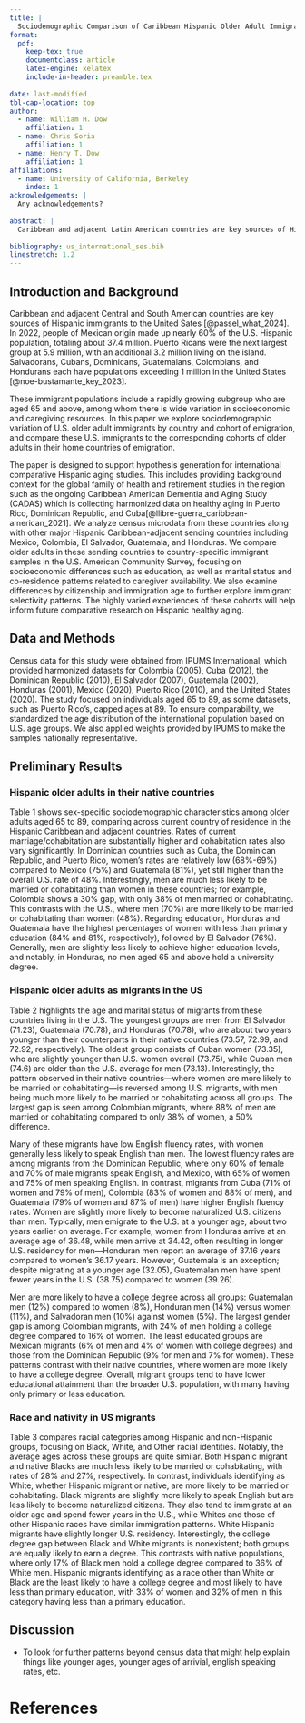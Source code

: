 ```yaml
---
title: |
  Sociodemographic Comparison of Caribbean Hispanic Older Adult Immigrants in the U.S. and Origin Countries
format: 
  pdf:
    keep-tex: true
    documentclass: article
    latex-engine: xelatex
    include-in-header: preamble.tex
        
date: last-modified
tbl-cap-location: top
author:
  - name: William H. Dow
    affiliation: 1
  - name: Chris Soria
    affiliation: 1
  - name: Henry T. Dow
    affiliation: 1
affiliations:
  - name: University of California, Berkeley
    index: 1
acknowledgements: | 
  Any acknowledgements?
      
abstract: |
  Caribbean and adjacent Latin American countries are key sources of Hispanic immigrants to the U.S. There has been rapid growth in the older adult Hispanic populations both among immigrants in the U.S. and in their home countries of emigration. This paper supports hypothesis generation for international comparative Hispanic aging studies by comparing older adult sociodemographic characteristics of U.S. immigrants versus those in sending countries. The analysis also provides context for the global family of health and retirement studies in the region including the ongoing Caribbean American Dementia and Aging Study (CADAS) which is collecting harmonized data on healthy aging in Puerto Rico, Dominican Republic, and Cuba. We analyze census microdata from these countries along with other major Hispanic Caribbean-adjacent sending countries including Mexico, Colombia, El Salvador, Guatemala, and Honduras. We compare older adults in these sending countries to country-specific immigrant samples in the U.S. American Community Survey, focusing on socioeconomic differences such as education, as well as marital status and co-residence patterns related to caregiver availability. We also examine differences by citizenship and immigration age to further explore immigrant selectivity patterns. The highly varied experiences of these cohorts will help inform future comparative research on Hispanic healthy aging.  
  
bibliography: us_international_ses.bib  
linestretch: 1.2
---
```


## Introduction and Background {#sec-intro}
Caribbean and adjacent Central and South American countries are key sources of Hispanic immigrants to the United Sates [@passel_what_2024]. In 2022, people of Mexican origin made up nearly 60% of the U.S. Hispanic population, totaling about 37.4 million. Puerto Ricans were the next largest group at 5.9 million, with an additional 3.2 million living on the island. Salvadorans, Cubans, Dominicans, Guatemalans, Colombians, and Hondurans each have populations exceeding 1 million in the United States [@noe-bustamante_key_2023]. 

These immigrant populations include a rapidly growing subgroup who are aged 65 and above, among whom there is wide variation in socioeconomic and caregiving resources. In this paper we explore sociodemographic variation of U.S. older adult immigrants by country and cohort of emigration, and compare these U.S. immigrants to the corresponding cohorts of older adults in their home countries of emigration. 

The paper is designed to support hypothesis generation for international comparative Hispanic aging studies. This includes providing background context for the global family of health and retirement studies in the region such as the ongoing Caribbean American Dementia and Aging Study (CADAS) which is collecting harmonized data on healthy aging in Puerto Rico, Dominican Republic, and Cuba[@llibre-guerra_caribbean-american_2021]. We analyze census microdata from these countries along with other major Hispanic Caribbean-adjacent sending countries including Mexico, Colombia, El Salvador, Guatemala, and Honduras. We compare older adults in these sending countries to country-specific immigrant samples in the U.S. American Community Survey, focusing on socioeconomic differences such as education, as well as marital status and co-residence patterns related to caregiver availability. We also examine differences by citizenship and immigration age to further explore immigrant selectivity patterns. The highly varied experiences of these cohorts will help inform future comparative research on Hispanic healthy aging.  


## Data and Methods

Census data for this study were obtained from IPUMS International, which provided harmonized datasets for Colombia (2005), Cuba (2012), the Dominican Republic (2010), El Salvador (2007), Guatemala (2002), Honduras (2001), Mexico (2020), Puerto Rico (2010), and the United States (2020). The study focused on individuals aged 65 to 89, as some datasets, such as Puerto Rico's, capped ages at 89. To ensure comparability, we standardized the age distribution of the international population based on U.S. age groups. We also applied weights provided by IPUMS to make the samples nationally representative.

## Preliminary Results

### Hispanic older adults in their native countries

Table 1 shows sex-specific sociodemographic characteristics among older adults aged 65 to 89, comparing across current country of residence in the Hispanic Caribbean and adjacent countries. Rates of current marriage/cohabitation are substantially higher  and cohabitation rates also vary significantly. In Dominican countries such as Cuba, the Dominican Republic, and Puerto Rico, women's rates are relatively low (68%-69%) compared to Mexico (75%) and Guatemala (81%), yet still higher than the overall U.S. rate of 48%. Interestingly, men are much less likely to be married or cohabitating than women in these countries; for example, Colombia shows a 30% gap, with only 38% of men married or cohabitating. This contrasts with the U.S., where men (70%) are more likely to be married or cohabitating than women (48%). Regarding education, Honduras and Guatemala have the highest percentages of women with less than primary education (84% and 81%, respectively), followed by El Salvador (76%). Generally, men are slightly less likely to achieve higher education levels, and notably, in Honduras, no men aged 65 and above hold a university degree.

### Hispanic older adults as migrants in the US

Table 2 highlights the age and marital status of migrants from these countries living in the U.S. The youngest groups are men from El Salvador (71.23), Guatemala (70.78), and Honduras (70.78), who are about two years younger than their counterparts in their native countries (73.57, 72.99, and 72.92, respectively). The oldest group consists of Cuban women (73.35), who are slightly younger than U.S. women overall (73.75), while Cuban men (74.6) are older than the U.S. average for men (73.13). Interestingly, the pattern observed in their native countries—where women are more likely to be married or cohabitating—is reversed among U.S. migrants, with men being much more likely to be married or cohabitating across all groups. The largest gap is seen among Colombian migrants, where 88% of men are married or cohabitating compared to only 38% of women, a 50% difference.

Many of these migrants have low English fluency rates, with women generally less likely to speak English than men. The lowest fluency rates are among migrants from the Dominican Republic, where only 60% of female and 70% of male migrants speak English, and Mexico, with 65% of women and 75% of men speaking English. In contrast, migrants from Cuba (71% of women and 79% of men), Colombia (83% of women and 88% of men), and Guatemala (79% of women and 87% of men) have higher English fluency rates. Women are slightly more likely to become naturalized U.S. citizens than men. Typically, men emigrate to the U.S. at a younger age, about two years earlier on average. For example, women from Honduras arrive at an average age of 36.48, while men arrive at 34.42, often resulting in longer U.S. residency for men—Honduran men report an average of 37.16 years compared to women's 36.17 years. However, Guatemala is an exception; despite migrating at a younger age (32.05), Guatemalan men have spent fewer years in the U.S. (38.75) compared to women (39.26).

Men are more likely to have a college degree across all groups: Guatemalan men (12%) compared to women (8%), Honduran men (14%) versus women (11%), and Salvadoran men (10%) against women (5%). The largest gender gap is among Colombian migrants, with 24% of men holding a college degree compared to 16% of women. The least educated groups are Mexican migrants (6% of men and 4% of women with college degrees) and those from the Dominican Republic (9% for men and 7% for women). These patterns contrast with their native countries, where women are more likely to have a college degree. Overall, migrant groups tend to have lower educational attainment than the broader U.S. population, with many having only primary or less education.

### Race and nativity in US migrants

Table 3 compares racial categories among Hispanic and non-Hispanic groups, focusing on Black, White, and Other racial identities. Notably, the average ages across these groups are quite similar. Both Hispanic migrant and native Blacks are much less likely to be married or cohabitating, with rates of 28% and 27%, respectively. In contrast, individuals identifying as White, whether Hispanic migrant or native, are more likely to be married or cohabitating. Black migrants are slightly more likely to speak English but are less likely to become naturalized citizens. They also tend to immigrate at an older age and spend fewer years in the U.S., while Whites and those of other Hispanic races have similar immigration patterns. White Hispanic migrants have slightly longer U.S. residency. Interestingly, the college degree gap between Black and White migrants is nonexistent; both groups are equally likely to earn a degree. This contrasts with native populations, where only 17% of Black men hold a college degree compared to 36% of White men. Hispanic migrants identifying as a race other than White or Black are the least likely to have a college degree and most likely to have less than primary education, with 33% of women and 32% of men in this category having less than a primary education.

## Discussion

- To look for further patterns beyond census data that might help explain things like younger ages, younger ages of arrivial, english speaking rates, etc. 


\newpage

::: {.table-wrapper}
\begin{landscape}
\begin{table}[ht]
\centering
\caption{Summary Statistics by Country and Sex For Hispanics in Their Native Countries} 
\label{table1}
\begingroup\small
\begin{tabular}{l|l|lllllllll}
  \hline
Gender & Demographics & Colombia & Cuba & Dominican Republic & El Salvador & Guatemala & Honduras & Mexico & Puerto Rico & United States \\ 
  \hline
Women & Age & 73.03 & 73.7 & 73.49 & 73.57 & 72.99 & 72.92 & 73.52 & 74.04 & 73.73 \\ 
   & Married/Cohabiting & 0.38 & 0.47 & 0.38 & 0.38 & 0.51 & 0.44 & 0.47 & 0.43 & 0.52 \\ 
   & Less than Primary & 0.59 & 0.28 & 0.74 & 0.82 & 0.84 & 0.86 & 0.47 & 0.26 & 0.03 \\ 
   & Primary & 0.29 & 0.5 & 0.17 & 0.12 & 0.11 & 0.09 & 0.37 & 0.27 & 0.08 \\ 
   & Secondary & 0.07 & 0.16 & 0.06 & 0.05 & 0.04 & 0.04 & 0.1 & 0.36 & 0.62 \\ 
   & University & 0.02 & 0.05 & 0.03 & 0.01 & 0.01 & - & 0.06 & 0.11 & 0.27 \\ 
   & Unknown & 0.04 & - & - & - & - & - & - & - & - \\ 
  Men & Age & 72.8 & 73.35 & 73.12 & 73.5 & 73.03 & 72.97 & 73.44 & 73.43 & 73.13 \\ 
   & Married/Cohabiting & 0.68 & 0.68 & 0.69 & 0.73 & 0.81 & 0.74 & 0.75 & 0.68 & 0.71 \\ 
   & Less than Primary & 0.58 & 0.2 & 0.69 & 0.76 & 0.81 & 0.84 & 0.41 & 0.21 & 0.03 \\ 
   & Primary & 0.26 & 0.5 & 0.2 & 0.16 & 0.14 & 0.1 & 0.37 & 0.3 & 0.08 \\ 
   & Secondary & 0.06 & 0.23 & 0.06 & 0.05 & 0.03 & 0.04 & 0.1 & 0.36 & 0.55 \\ 
   & University & 0.05 & 0.08 & 0.05 & 0.03 & 0.03 & 0.01 & 0.12 & 0.13 & 0.34 \\ 
   & Unknown & 0.05 & - & - & - & - & - & - & - & - \\ 
   \hline
\end{tabular}
\endgroup
\end{table}


\begin{table}[ht]
\centering
\caption{Summary Statistics by Country and Sex} 
\label{table2}
\begingroup\small
\begin{tabular}{l|l|lllllllll}
  \hline
Gender & Demographics & cuba & dominican republic & puerto rico & el salvador & guatemala & honduras & mexico & colombia & united states \\ 
  \hline
Women & Age & 75.35 & 72.96 & 73.97 & 72.63 & 72.36 & 72.61 & 73.07 & 73.2 & 73.75 \\ 
   & Married/Cohabiting & 0.34 & 0.31 & 0.33 & 0.34 & 0.38 & 0.35 & 0.45 & 0.38 & 0.48 \\ 
   & English Speakers & 0.71 & 0.6 & 0.89 & 0.68 & 0.79 & 0.75 & 0.65 & 0.83 & 1 \\ 
   & Citizen & 0.84 & 0.7 & - & 0.66 & 0.69 & 0.67 & 0.57 & 0.77 & - \\ 
   & Age at Immigration & 35.63 & 37.38 & - & 36 & 33.13 & 36.48 & 31.8 & 35.38 & - \\ 
   & Years in US & 39.76 & 35.53 & - & 36.63 & 39.26 & 36.17 & 41.27 & 37.83 & - \\ 
   & Less than Primary Completed & 0.11 & 0.31 & 0.15 & 0.38 & 0.3 & 0.23 & 0.4 & 0.13 & 0.01 \\ 
   & Primary Completed & 0.21 & 0.29 & 0.25 & 0.27 & 0.23 & 0.21 & 0.3 & 0.12 & 0.08 \\ 
   & Secondary Completed & 0.5 & 0.33 & 0.48 & 0.31 & 0.38 & 0.45 & 0.27 & 0.59 & 0.66 \\ 
   & University Completed & 0.19 & 0.07 & 0.12 & 0.05 & 0.08 & 0.11 & 0.04 & 0.16 & 0.26 \\ 
  Men & Age & 74.6 & 72.24 & 73.36 & 71.23 & 70.78 & 71.5 & 72.32 & 72.98 & 73.13 \\ 
   & Married/Cohabiting & 0.63 & 0.66 & 0.61 & 0.67 & 0.65 & 0.69 & 0.73 & 0.72 & 0.7 \\ 
   & English Speakers & 0.78 & 0.7 & 0.94 & 0.78 & 0.87 & 0.83 & 0.74 & 0.88 & 1 \\ 
   & Citizen & 0.79 & 0.67 & - & 0.65 & 0.66 & 0.6 & 0.55 & 0.75 & - \\ 
   & Age at Immigration & 34.42 & 36.35 & - & 34.07 & 32.05 & 34.42 & 29.1 & 34.47 & - \\ 
   & Years in US & 40.19 & 35.89 & - & 37.2 & 38.75 & 37.16 & 43.23 & 38.55 & - \\ 
   & Less than Primary Completed & 0.11 & 0.28 & 0.15 & 0.29 & 0.25 & 0.2 & 0.39 & 0.12 & 0.01 \\ 
   & Primary Completed & 0.2 & 0.28 & 0.26 & 0.28 & 0.25 & 0.24 & 0.29 & 0.09 & 0.07 \\ 
   & Secondary Completed & 0.48 & 0.35 & 0.48 & 0.33 & 0.37 & 0.42 & 0.26 & 0.55 & 0.57 \\ 
   & University Completed & 0.22 & 0.09 & 0.11 & 0.1 & 0.12 & 0.14 & 0.06 & 0.24 & 0.34 \\ 
   \hline
\end{tabular}
\endgroup
\end{table}


\begin{table}[ht]
\centering
\caption{Summary Statistics by Country and Sex} 
\label{table3}
\begingroup\small
\begin{tabular}{l|l|p{1.5cm}p{1.5cm}p{1.5cm}p{1.5cm}p{1.5cm}p{1.5cm}p{1.5cm}}
  \hline
Gender & Demographics & Hispanic Black Foreign & Hispanic White Foreign & Hispanic Other Foreign & Non-Hispanic Black Native & Non-Hispanic White Native & Non-Hispanic Other Native & All Native Hispanic \\ 
  \hline
Women & Age & 73.74 & 73.75 & 73.14 & 73.19 & 73.87 & 72.96 & 73.17 \\ 
   & Married/Cohabiting & 0.28 & 0.4 & 0.38 & 0.27 & 0.51 & 0.42 & 0.41 \\ 
   & English Speakers & 0.75 & 0.72 & 0.7 & - & - & 0.99 & 0.99 \\ 
   & Citizen & 0.51 & 0.55 & 0.53 & - & - & - & - \\ 
   & Age at Immigration & 37.29 & 33.49 & 33.79 & - & - & - & - \\ 
   & Years in US & 36.58 & 40.17 & 39.23 & - & - & - & - \\ 
   & Less than Primary Completed & 0.24 & 0.26 & 0.33 & 0.03 & 0.01 & 0.03 & 0.08 \\ 
   & Primary Completed & 0.25 & 0.26 & 0.27 & 0.15 & 0.06 & 0.09 & 0.17 \\ 
   & Secondary Completed & 0.41 & 0.38 & 0.34 & 0.64 & 0.66 & 0.6 & 0.62 \\ 
   & University Completed & 0.1 & 0.1 & 0.07 & 0.18 & 0.27 & 0.27 & 0.13 \\ 
  Men & Age & 72.85 & 73.01 & 72.36 & 72.37 & 73.25 & 72.59 & 72.5 \\ 
   & Married/Cohabiting & 0.55 & 0.69 & 0.68 & 0.52 & 0.72 & 0.63 & 0.61 \\ 
   & English Speakers & 0.8 & 0.79 & 0.78 & - & - & - & 0.99 \\ 
   & Citizen & 0.49 & 0.53 & 0.51 & - & - & - & - \\ 
   & Age at Immigration & 34.78 & 31.13 & 31.42 & - & - & - & - \\ 
   & Years in US & 37.95 & 41.8 & 40.79 & - & - & - & - \\ 
   & Less than Primary Completed & 0.22 & 0.26 & 0.32 & 0.04 & 0.01 & 0.03 & 0.07 \\ 
   & Primary Completed & 0.26 & 0.25 & 0.27 & 0.16 & 0.06 & 0.08 & 0.15 \\ 
   & Secondary Completed & 0.4 & 0.37 & 0.33 & 0.63 & 0.57 & 0.57 & 0.6 \\ 
   & University Completed & 0.11 & 0.12 & 0.08 & 0.17 & 0.36 & 0.32 & 0.18 \\ 
   \hline
\end{tabular}
\endgroup
\end{table}


\end{landscape}
:::

\newpage

# References
